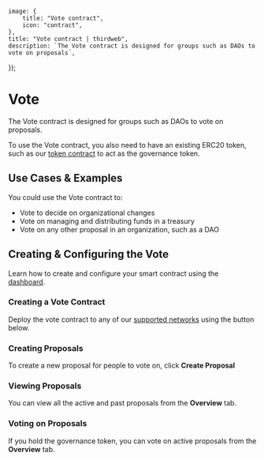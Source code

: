 
	image: {
		title: "Vote contract",
		icon: "contract",
	},
	title: "Vote contract | thirdweb",
	description: `The Vote contract is designed for groups such as DAOs to vote on proposals`,
});

# Vote

The Vote contract is designed for groups such as DAOs to vote on proposals.

To use the Vote contract, you also need to have an existing ERC20 token,
such as our [token contract](/contracts/explore/pre-built-contracts/token) to act as the governance token.

## Use Cases & Examples

You could use the Vote contract to:

- Vote to decide on organizational changes
- Vote on managing and distributing funds in a treasury
- Vote on any other proposal in an organization, such as a DAO

## Creating & Configuring the Vote

Learn how to create and configure your smart contract using the [dashboard](https://thirdweb.com/dashboard).

### Creating a Vote Contract

Deploy the vote contract to any of our
[supported networks](https://blog.thirdweb.com/guides/which-network-should-you-use) using the button below.

### Creating Proposals

To create a new proposal for people to vote on, click **Create Proposal**

### Viewing Proposals

You can view all the active and past proposals from the **Overview** tab.

### Voting on Proposals

If you hold the governance token, you can vote on active proposals from the **Overview** tab.
